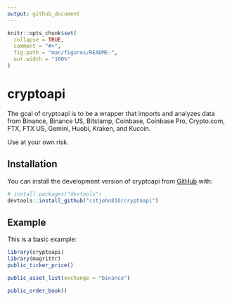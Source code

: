 ```yaml
---
output: github_document
---
```


<!-- README.md is generated from README.Rmd. Please edit that file -->

```r
knitr::opts_chunk$set(
  collapse = TRUE,
  comment = "#>",
  fig.path = "man/figures/README-",
  out.width = "100%"
)
```

# cryptoapi

<!-- badges: start -->
<!-- badges: end -->

The goal of cryptoapi is to be a wrapper that imports and analyzes data from Binance, Binance US, Bitstamp, Coinbase, Coinbase Pro, Crypto.com, FTX, FTX US, Gemini, Huobi, Kraken, and Kucoin. 

Use at your own risk.

## Installation

You can install the development version of cryptoapi from [GitHub](https://github.com/) with:

``` r
# install.packages("devtools")
devtools::install_github("cstjohn810/cryptoapi")
```

## Example

This is a basic example:

```r
library(cryptoapi)
library(magrittr)
public_ticker_price()
```

```r
public_asset_list(exchange = "binance")
```

```r
public_order_book()
```

